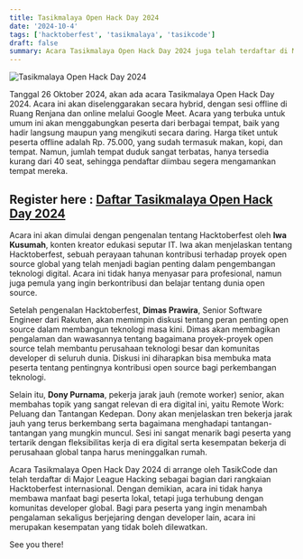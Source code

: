 ```yaml
---
title: Tasikmalaya Open Hack Day 2024
date: '2024-10-4'
tags: ['hacktoberfest', 'tasikmalaya', 'tasikcode']
draft: false
summary: Acara Tasikmalaya Open Hack Day 2024 juga telah terdaftar di Major League Hacking sebagai bagian dari rangkaian Hacktoberfest internasional
---
```


![Tasikmalaya Open Hack Day 2024](https://tasikcode.com/static/images/tasikmalaya-open-hack-day-2024.jpg)

Tanggal 26 Oktober 2024, akan ada acara Tasikmalaya Open Hack Day 2024. Acara ini akan diselenggarakan secara hybrid, dengan sesi offline di Ruang Renjana dan online melalui Google Meet. Acara yang terbuka untuk umum ini akan menggabungkan peserta dari berbagai tempat, baik yang hadir langsung maupun yang mengikuti secara daring. Harga tiket untuk peserta offline adalah Rp. 75.000, yang sudah termasuk makan, kopi, dan tempat. Namun, jumlah tempat duduk sangat terbatas, hanya tersedia kurang dari 40 seat, sehingga pendaftar diimbau segera mengamankan tempat mereka.

## Register here : [Daftar Tasikmalaya Open Hack Day 2024](https://forms.gle/1UPL8iRSTa26TLra7)

Acara ini akan dimulai dengan pengenalan tentang Hacktoberfest oleh **Iwa Kusumah**, konten kreator edukasi seputar IT. Iwa akan menjelaskan tentang Hacktoberfest, sebuah perayaan tahunan kontribusi terhadap proyek open source global yang telah menjadi bagian penting dalam pengembangan teknologi digital. Acara ini tidak hanya menyasar para profesional, namun juga pemula yang ingin berkontribusi dan belajar tentang dunia open source.

Setelah pengenalan Hacktoberfest, **Dimas Prawira**, Senior Software Engineer dari Rakuten, akan memimpin diskusi tentang peran penting open source dalam membangun teknologi masa kini. Dimas akan membagikan pengalaman dan wawasannya tentang bagaimana proyek-proyek open source telah membantu perusahaan teknologi besar dan komunitas developer di seluruh dunia. Diskusi ini diharapkan bisa membuka mata peserta tentang pentingnya kontribusi open source bagi perkembangan teknologi.

Selain itu, **Dony Purnama**, pekerja jarak jauh (remote worker) senior, akan membahas topik yang sangat relevan di era digital ini, yaitu Remote Work: Peluang dan Tantangan Kedepan. Dony akan menjelaskan tren bekerja jarak jauh yang terus berkembang serta bagaimana menghadapi tantangan-tantangan yang mungkin muncul. Sesi ini sangat menarik bagi peserta yang tertarik dengan fleksibilitas kerja di era digital serta kesempatan bekerja di perusahaan global tanpa harus meninggalkan rumah.

Acara Tasikmalaya Open Hack Day 2024 di arrange oleh TasikCode dan telah terdaftar di Major League Hacking sebagai bagian dari rangkaian Hacktoberfest internasional. Dengan demikian, acara ini tidak hanya membawa manfaat bagi peserta lokal, tetapi juga terhubung dengan komunitas developer global. Bagi para peserta yang ingin menambah pengalaman sekaligus berjejaring dengan developer lain, acara ini merupakan kesempatan yang tidak boleh dilewatkan.

See you there!
